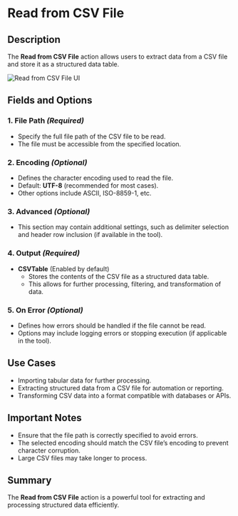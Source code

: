 # Read from CSV File

## Description

The **Read from CSV File** action allows users to extract data from a CSV file and store it as a structured data table.

![Read from CSV File UI](../../../assets/file/read-from-csv-file.png)

## Fields and Options  

### 1. **File Path** *(Required)* 

- Specify the full file path of the CSV file to be read.  
- The file must be accessible from the specified location.  

### 2. **Encoding** *(Optional)* 

- Defines the character encoding used to read the file.  
- Default: **UTF-8** (recommended for most cases).  
- Other options include ASCII, ISO-8859-1, etc.  

### 3. **Advanced** *(Optional)*

- This section may contain additional settings, such as delimiter selection and header row inclusion (if available in the tool).  

### 4. **Output** *(Required)*

- **CSVTable** (Enabled by default)  
  - Stores the contents of the CSV file as a structured data table.  
  - This allows for further processing, filtering, and transformation of data.  

### 5. **On Error** *(Optional)*

- Defines how errors should be handled if the file cannot be read.  
- Options may include logging errors or stopping execution (if applicable in the tool).  

## Use Cases

- Importing tabular data for further processing.  
- Extracting structured data from a CSV file for automation or reporting.  
- Transforming CSV data into a format compatible with databases or APIs.  

## Important Notes

- Ensure that the file path is correctly specified to avoid errors.  
- The selected encoding should match the CSV file’s encoding to prevent character corruption.  
- Large CSV files may take longer to process.  

## Summary

The **Read from CSV File** action is a powerful tool for extracting and processing structured data efficiently.